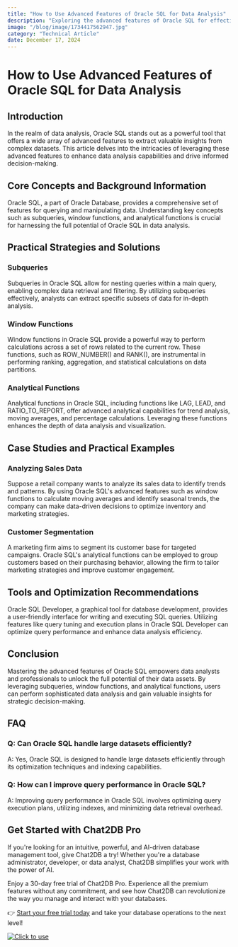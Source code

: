 ```yaml
---
title: "How to Use Advanced Features of Oracle SQL for Data Analysis"
description: "Exploring the advanced features of Oracle SQL for effective data analysis and insights."
image: "/blog/image/1734417562947.jpg"
category: "Technical Article"
date: December 17, 2024
---
```


# How to Use Advanced Features of Oracle SQL for Data Analysis

## Introduction

In the realm of data analysis, Oracle SQL stands out as a powerful tool that offers a wide array of advanced features to extract valuable insights from complex datasets. This article delves into the intricacies of leveraging these advanced features to enhance data analysis capabilities and drive informed decision-making.

## Core Concepts and Background Information

Oracle SQL, a part of Oracle Database, provides a comprehensive set of features for querying and manipulating data. Understanding key concepts such as subqueries, window functions, and analytical functions is crucial for harnessing the full potential of Oracle SQL in data analysis.

## Practical Strategies and Solutions

### Subqueries

Subqueries in Oracle SQL allow for nesting queries within a main query, enabling complex data retrieval and filtering. By utilizing subqueries effectively, analysts can extract specific subsets of data for in-depth analysis.

### Window Functions

Window functions in Oracle SQL provide a powerful way to perform calculations across a set of rows related to the current row. These functions, such as ROW_NUMBER() and RANK(), are instrumental in performing ranking, aggregation, and statistical calculations on data partitions.

### Analytical Functions

Analytical functions in Oracle SQL, including functions like LAG, LEAD, and RATIO_TO_REPORT, offer advanced analytical capabilities for trend analysis, moving averages, and percentage calculations. Leveraging these functions enhances the depth of data analysis and visualization.

## Case Studies and Practical Examples

### Analyzing Sales Data

Suppose a retail company wants to analyze its sales data to identify trends and patterns. By using Oracle SQL's advanced features such as window functions to calculate moving averages and identify seasonal trends, the company can make data-driven decisions to optimize inventory and marketing strategies.

### Customer Segmentation

A marketing firm aims to segment its customer base for targeted campaigns. Oracle SQL's analytical functions can be employed to group customers based on their purchasing behavior, allowing the firm to tailor marketing strategies and improve customer engagement.

## Tools and Optimization Recommendations

Oracle SQL Developer, a graphical tool for database development, provides a user-friendly interface for writing and executing SQL queries. Utilizing features like query tuning and execution plans in Oracle SQL Developer can optimize query performance and enhance data analysis efficiency.

## Conclusion

Mastering the advanced features of Oracle SQL empowers data analysts and professionals to unlock the full potential of their data assets. By leveraging subqueries, window functions, and analytical functions, users can perform sophisticated data analysis and gain valuable insights for strategic decision-making.

## FAQ

### Q: Can Oracle SQL handle large datasets efficiently?

A: Yes, Oracle SQL is designed to handle large datasets efficiently through its optimization techniques and indexing capabilities.

### Q: How can I improve query performance in Oracle SQL?

A: Improving query performance in Oracle SQL involves optimizing query execution plans, utilizing indexes, and minimizing data retrieval overhead.


## Get Started with Chat2DB Pro

If you're looking for an intuitive, powerful, and AI-driven database management tool, give Chat2DB a try! Whether you're a database administrator, developer, or data analyst, Chat2DB simplifies your work with the power of AI.

Enjoy a 30-day free trial of Chat2DB Pro. Experience all the premium features without any commitment, and see how Chat2DB can revolutionize the way you manage and interact with your databases.

👉 [Start your free trial today](https://chat2db.ai/pricing) and take your database operations to the next level!


[![Click to use](/image/blog/bg/chat2db.jpg)](https://chat2db.ai/)
